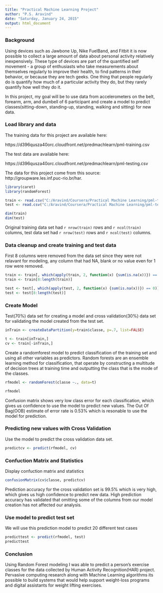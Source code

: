 ```yaml
---
title: "Practical Machine Learning Project"
author: "P.S. Aravind"
date: "Saturday, January 24, 2015"
output: html_document
---
```


### Background

Using devices such as Jawbone Up, Nike FuelBand, and Fitbit it is now possible to collect a large amount of data about personal activity relatively inexpensively. These type of devices are part of the quantified self movement - a group of enthusiasts who take measurements about themselves regularly to improve their health, to find patterns in their behavior, or because they are tech geeks. One thing that people regularly do is quantify how much of a particular activity they do, but they rarely quantify how well they do it. 

In this project, my goal will be to use data from accelerometers on the belt, forearm, arm, and dumbell of 6 participant and create a model to predict classes(sitting-down, standing-up, standing, walking and sitting) for new data.

### Load library and data

The training data for this project are available here: 

https://d396qusza40orc.cloudfront.net/predmachlearn/pml-training.csv

The test data are available here: 

https://d396qusza40orc.cloudfront.net/predmachlearn/pml-testing.csv

The data for this project come from this source: http://groupware.les.inf.puc-rio.br/har.

```r
library(caret)
library(randomForest)

train <- read.csv("C:/Aravind/Coursera/Practical Machine Learning/pml-training.csv", na.strings=c("NA", " ", ""))
test <- read.csv("C:/Aravind/Coursera/Practical Machine Learning/pml-testing.csv", na.strings=c("NA", " ", ""))

dim(train)
dim(test)
```

Original training data set had `r nrow(train)` rows and `r ncol(train)` columns, test data set had `r nrow(test)` rows and `r ncol(test)` columns.

### Data cleanup and create training and test data

First 8 columns were removed from the data set since they were not relavant for modeling, any column that had NA, blank or no value even for 1 row were removed.

```r
train <- train[, which(apply(train, 2, function(x) {sum(is.na(x))}) == 0)]
train <- train[8:length(train)]

test <- test[, which(apply(test, 2, function(x) {sum(is.na(x))}) == 0)]
test <- test[8:length(test)]
```

### Create Model

Test(70%) data set for creating a model and cross validation(30%) data set for validating the model created from the test set.

```r
inTrain <- createDataPartition(y=train$classe, p=.7, list=FALSE)

t <- train[inTrain,]
cv <- train[-inTrain,]
```

Create a randomforest model to predict classification of the training set and using all other variables as predictors.  Random forests are an ensemble learning method for classification, that operate by constructing a multitude of decision trees at training time and outputting the class that is the mode of the classes.

```r
rfmodel <- randomForest(classe ~., data=t)

rfmodel
```

Confusion matrix shows very low class error for each classification, which gives us confidence to use the model to predict new values.  The Out Of Bag(OOB) estimate of error rate is 0.53% which is resonable to use the model for prediction. 

### Predicting new values with Cross Validation 

Use the model to predict the cross validation data set.

```r
predictcv <- predict(rfmodel, cv)
```

### Confuction Matrix and Statistics

Display confuction matrix and statistics

```r
confusionMatrix(cv$classe, predictcv)
```

Prediction accuracy for the cross validation set is 99.5% which is very high, which gives us high confidence to predict new data.  High prediction accuracy has validated that omitting some of the columns from our model creation has not affected our analysis.

### Use model to predict test set

We will use this prediction model to predict 20 different test cases
```r
predicttest <- predict(rfmodel, test)
predicttest
```

### Conclusion

Using Random Forest modeling I was able to predict a person's exercise classes for the data collected by Human Activity Recognition(HAR) project.   Pervasive computing research along with Machine Learning algorithms its possible to build systems that would help support weight-loss programs and digital assistants for weight lifting exercises. 

